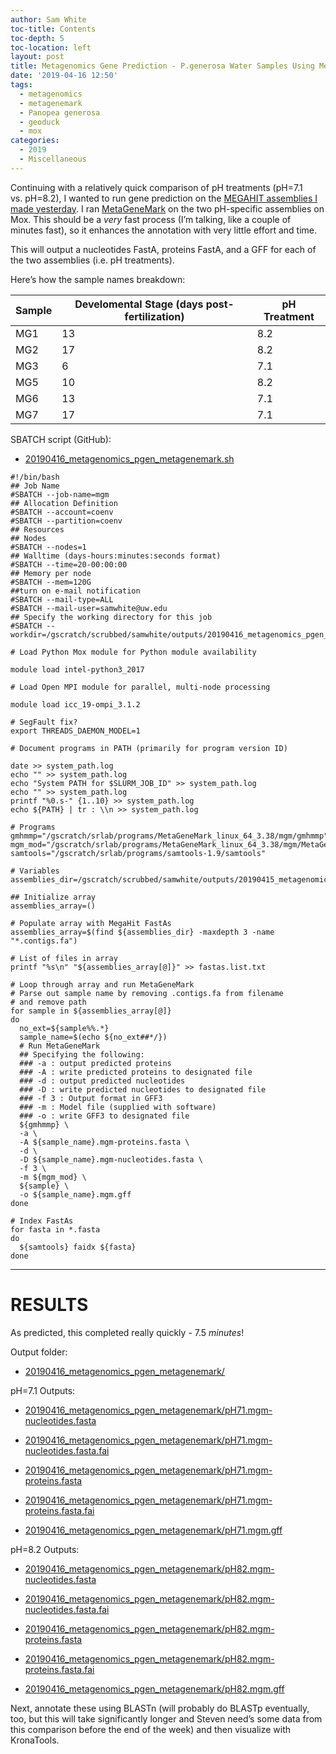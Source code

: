 ```yaml
---
author: Sam White
toc-title: Contents
toc-depth: 5
toc-location: left
layout: post
title: Metagenomics Gene Prediction - P.generosa Water Samples Using MetaGeneMark on Mox to Compare pH Treatments
date: '2019-04-16 12:50'
tags:
  - metagenomics
  - metagenemark
  - Panopea generosa
  - geoduck
  - mox
categories:
  - 2019
  - Miscellaneous
---
```

Continuing with a relatively quick comparison of pH treatments (pH=7.1 vs. pH=8.2), I wanted to run gene prediction on the [MEGAHIT assemblies I made yesterday](https://robertslab.github.io/sams-notebook/posts/2019/2019-04-15-Metagenome-Assemblies---P.generosa-Water-Samples-Trimmed-HiSeqX-Data-Using-Megahit-on-Mox-to-Compare-pH-Treatments/). I ran [MetaGeneMark](http://opal.biology.gatech.edu/GeneMark/) on the two pH-specific assemblies on Mox. This should be a _very_ fast process (I'm talking, like a couple of minutes fast), so it enhances the annotation with very little effort and time.

This will output a nucleotides FastA, proteins FastA, and a GFF for each of the two assemblies (i.e. pH treatments).

Here's how the sample names breakdown:

| Sample | Develomental Stage (days post-fertilization) | pH Treatment |
|--------|-------------------------|--------------|
| MG1    | 13                      | 8.2          |
| MG2    | 17                      | 8.2          |
| MG3    | 6                       | 7.1          |
| MG5    | 10                      | 8.2          |
| MG6    | 13                      | 7.1          |
| MG7    | 17                      | 7.1          |

SBATCH script (GitHub):

- [20190416_metagenomics_pgen_metagenemark.sh](https://github.com/RobertsLab/sams-notebook/blob/master/sbatch_scripts/20190416_metagenomics_pgen_metagenemark.sh)


```shell
#!/bin/bash
## Job Name
#SBATCH --job-name=mgm
## Allocation Definition
#SBATCH --account=coenv
#SBATCH --partition=coenv
## Resources
## Nodes
#SBATCH --nodes=1
## Walltime (days-hours:minutes:seconds format)
#SBATCH --time=20-00:00:00
## Memory per node
#SBATCH --mem=120G
##turn on e-mail notification
#SBATCH --mail-type=ALL
#SBATCH --mail-user=samwhite@uw.edu
## Specify the working directory for this job
#SBATCH --workdir=/gscratch/scrubbed/samwhite/outputs/20190416_metagenomics_pgen_metagenemark

# Load Python Mox module for Python module availability

module load intel-python3_2017

# Load Open MPI module for parallel, multi-node processing

module load icc_19-ompi_3.1.2

# SegFault fix?
export THREADS_DAEMON_MODEL=1

# Document programs in PATH (primarily for program version ID)

date >> system_path.log
echo "" >> system_path.log
echo "System PATH for $SLURM_JOB_ID" >> system_path.log
echo "" >> system_path.log
printf "%0.s-" {1..10} >> system_path.log
echo ${PATH} | tr : \\n >> system_path.log

# Programs
gmhmmp="/gscratch/srlab/programs/MetaGeneMark_linux_64_3.38/mgm/gmhmmp"
mgm_mod="/gscratch/srlab/programs/MetaGeneMark_linux_64_3.38/mgm/MetaGeneMark_v1.mod"
samtools="/gscratch/srlab/programs/samtools-1.9/samtools"

# Variables
assemblies_dir=/gscratch/scrubbed/samwhite/outputs/20190415_metagenomics_pgen_megahit

## Initialize array
assemblies_array=()

# Populate array with MegaHit FastAs
assemblies_array=$(find ${assemblies_dir} -maxdepth 3 -name "*.contigs.fa")

# List of files in array
printf "%s\n" "${assemblies_array[@]}" >> fastas.list.txt

# Loop through array and run MetaGeneMark
# Parse out sample name by removing .contigs.fa from filename
# and remove path
for sample in ${assemblies_array[@]}
do
  no_ext=${sample%%.*}
  sample_name=$(echo ${no_ext##*/})
  # Run MetaGeneMark
  ## Specifying the following:
  ### -a : output predicted proteins
  ### -A : write predicted proteins to designated file
  ### -d : output predicted nucleotides
  ### -D : write predicted nucleotides to designated file
  ### -f 3 : Output format in GFF3
  ### -m : Model file (supplied with software)
  ### -o : write GFF3 to designated file
  ${gmhmmp} \
  -a \
  -A ${sample_name}.mgm-proteins.fasta \
  -d \
  -D ${sample_name}.mgm-nucleotides.fasta \
  -f 3 \
  -m ${mgm_mod} \
  ${sample} \
  -o ${sample_name}.mgm.gff
done

# Index FastAs
for fasta in *.fasta
do
  ${samtools} faidx ${fasta}
done
```

---

# RESULTS

As predicted, this completed really quickly - 7.5 _minutes_!

Output folder:

- [20190416_metagenomics_pgen_metagenemark/](http://gannet.fish.washington.edu/Atumefaciens/20190416_metagenomics_pgen_metagenemark/)

pH=7.1 Outputs:

- [20190416_metagenomics_pgen_metagenemark/pH71.mgm-nucleotides.fasta](http://gannet.fish.washington.edu/Atumefaciens/20190416_metagenomics_pgen_metagenemark/pH71.mgm-nucleotides.fasta)

- [20190416_metagenomics_pgen_metagenemark/pH71.mgm-nucleotides.fasta.fai](http://gannet.fish.washington.edu/Atumefaciens/20190416_metagenomics_pgen_metagenemark/pH71.mgm-nucleotides.fasta.fai)

- [20190416_metagenomics_pgen_metagenemark/pH71.mgm-proteins.fasta](http://gannet.fish.washington.edu/Atumefaciens/20190416_metagenomics_pgen_metagenemark/pH71.mgm-proteins.fasta)

- [20190416_metagenomics_pgen_metagenemark/pH71.mgm-proteins.fasta.fai](http://gannet.fish.washington.edu/Atumefaciens/20190416_metagenomics_pgen_metagenemark/pH71.mgm-proteins.fasta.fai)

- [20190416_metagenomics_pgen_metagenemark/pH71.mgm.gff](http://gannet.fish.washington.edu/Atumefaciens/20190416_metagenomics_pgen_metagenemark/pH71.mgm.gff)


pH=8.2 Outputs:

- [20190416_metagenomics_pgen_metagenemark/pH82.mgm-nucleotides.fasta](http://gannet.fish.washington.edu/Atumefaciens/20190416_metagenomics_pgen_metagenemark/pH82.mgm-nucleotides.fasta)

- [20190416_metagenomics_pgen_metagenemark/pH82.mgm-nucleotides.fasta.fai](http://gannet.fish.washington.edu/Atumefaciens/20190416_metagenomics_pgen_metagenemark/pH82.mgm-nucleotides.fasta.fai)

- [20190416_metagenomics_pgen_metagenemark/pH82.mgm-proteins.fasta](http://gannet.fish.washington.edu/Atumefaciens/20190416_metagenomics_pgen_metagenemark/pH82.mgm-proteins.fasta)

- [20190416_metagenomics_pgen_metagenemark/pH82.mgm-proteins.fasta.fai](http://gannet.fish.washington.edu/Atumefaciens/20190416_metagenomics_pgen_metagenemark/pH82.mgm-proteins.fasta.fai)

- [20190416_metagenomics_pgen_metagenemark/pH82.mgm.gff](http://gannet.fish.washington.edu/Atumefaciens/20190416_metagenomics_pgen_metagenemark/pH82.mgm.gff)


Next, annotate these using BLASTn (will probably do BLASTp eventually, too, but this will take significantly longer and Steven need's some data from this comparison before the end of the week) and then visualize with KronaTools.
